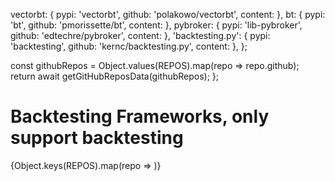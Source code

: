 

  vectorbt: {
    pypi: 'vectorbt',
    github: 'polakowo/vectorbt',
    content: <Vectorbt />
  },
  bt: {
    pypi: 'bt',
    github: 'pmorissette/bt',
    content: <Bt />
  },
  pybroker: {
    pypi: 'lib-pybroker',
    github: 'edtechre/pybroker',
    content: <Pybroker />
  },
  'backtesting.py': {
    pypi: 'backtesting',
    github: 'kernc/backtesting.py',
    content: <Backtestingpy />
  },
};

  const githubRepos = Object.values(REPOS).map(repo => repo.github);
  return await getGitHubReposData(githubRepos);
};

# Backtesting Frameworks, only support backtesting
<ReposTable />
{Object.keys(REPOS).map(repo => <LibBlock key={repo} repo={repo} REPOS={REPOS} />)}


